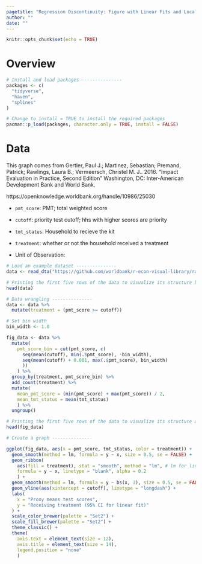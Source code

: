 ```yaml
---
pagetitle: "Regression Discontinuity: Figure with Linear Fits and Local Linear Fits"
author: ""
date: ""
---
```


```r
knitr::opts_chunk$set(echo = TRUE)
```

# Overview


```r
# Install and load packages ---------------
packages <- c(
  "tidyverse",
  "haven",
  "splines"
)

# Change to install = TRUE to install the required packages
pacman::p_load(packages, character.only = TRUE, install = FALSE)

```

# Data
This graph comes from Gertler, Paul J.; Martinez, Sebastian; Premand, Patrick; Rawlings, Laura B.; Vermeersch, Christel M. J.. 2016. "Impact Evaluation in Practice, Second Edition" Washington, DC: Inter-American Development Bank and World Bank. 

https://openknowledge.worldbank.org/handle/10986/25030

- `pmt_score`: PMT; total weighted score
- `cutoff`: priority test cutoff; hhs with higher scores are priority
- `tmt_status`: Household to recieve the kit
- `treatment`: whether or not the household received a treatment

- Unit of Observation: 

```r
# Load an example dataset ---------------
data <- read_dta("https://github.com/worldbank/r-econ-visual-library/raw/master/Library/Data/RDD_data.dta")

# Printing the first five rows of the data to visualize its structure before data wrangling
head(data)

```

```r
# Data wrangling ---------------
data <- data %>%
  mutate(treatment = (pmt_score >= cutoff))

# Set bin width
bin_width <- 1.0

fig_data <- data %>%
  mutate(
    pmt_score_bin = cut(pmt_score, c(
      seq(mean(cutoff), min(.$pmt_score), -bin_width), 
      seq(mean(cutoff) + 0.001, max(.$pmt_score), bin_width)
      ))
    ) %>%
  group_by(treatment, pmt_score_bin) %>%
  add_count(treatment) %>%
  mutate(
    mean_pmt_score = (min(pmt_score) + max(pmt_score)) / 2,
    mean_tmt_status = mean(tmt_status)
    ) %>%
  ungroup()

# Printing the first five rows of the data to visualize its structure after data wrangling
head(fig_data)

```

```r
# Create a graph ---------------

ggplot(fig_data, aes(x = pmt_score, tmt_status, color = treatment)) +
  geom_smooth(method = lm, formula = y ~ x, size = 0.5, se = FALSE) +
  geom_ribbon(
    aes(fill = treatment), stat = "smooth", method = "lm", # lm for linear model
    formula = y ~ x, linetype = "blank", alpha = 0.2
    ) +
  geom_smooth(method = lm, formula = y ~ bs(x, 3), size = 0.5, se = FALSE, linetype = "longdash") +
  geom_vline(aes(xintercept = cutoff), linetype = "longdash") +
  labs(
    x = "Proxy means test scores",
    y = "Receiving treatment (95% CI for linear fit)"
  ) +
  scale_color_brewer(palette = "Set2") +
  scale_fill_brewer(palette = "Set2") +
  theme_classic() +
  theme(
    axis.text = element_text(size = 12),
    axis.title = element_text(size = 14),
    legend.position = "none"
    )

```


